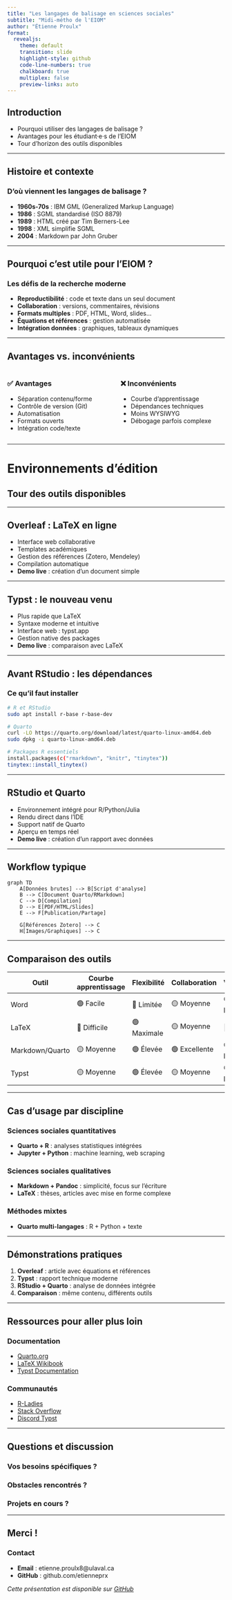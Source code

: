 ```yaml
---
title: "Les langages de balisage en sciences sociales"
subtitle: "Midi-métho de l'EIOM"
author: "Étienne Proulx"
format:
  revealjs:
    theme: default
    transition: slide
    highlight-style: github
    code-line-numbers: true
    chalkboard: true
    multiplex: false
    preview-links: auto
---
```


## Introduction {.center}

::: {.incremental}
- Pourquoi utiliser des langages de balisage ?
- Avantages pour les étudiant·e·s de l'EIOM
- Tour d'horizon des outils disponibles
:::

---

## Histoire et contexte

### D'où viennent les langages de balisage ?

::: {.incremental}
- **1960s-70s** : IBM GML (Generalized Markup Language)
- **1986** : SGML standardisé (ISO 8879)
- **1989** : HTML créé par Tim Berners-Lee
- **1998** : XML simplifie SGML
- **2004** : Markdown par John Gruber
:::

---

## Pourquoi c'est utile pour l'EIOM ?

### Les défis de la recherche moderne

::: {.incremental}
- **Reproductibilité** : code et texte dans un seul document
- **Collaboration** : versions, commentaires, révisions
- **Formats multiples** : PDF, HTML, Word, slides...
- **Équations et références** : gestion automatisée
- **Intégration données** : graphiques, tableaux dynamiques
:::

---

## Avantages vs. inconvénients

::: {.columns}

::: {.column width="50%"}
### ✅ Avantages
- Séparation contenu/forme
- Contrôle de version (Git)
- Automatisation
- Formats ouverts
- Intégration code/texte
:::

::: {.column width="50%"}
### ❌ Inconvénients  
- Courbe d'apprentissage
- Dépendances techniques
- Moins WYSIWYG
- Débogage parfois complexe
:::

:::

---

# Environnements d'édition {.center}

## Tour des outils disponibles

---

## Overleaf : LaTeX en ligne

::: {.incremental}
- Interface web collaborative
- Templates académiques
- Gestion des références (Zotero, Mendeley)
- Compilation automatique
- **Demo live** : création d'un document simple
:::

---

## Typst : le nouveau venu

::: {.incremental}
- Plus rapide que LaTeX
- Syntaxe moderne et intuitive
- Interface web : typst.app
- Gestion native des packages
- **Demo live** : comparaison avec LaTeX
:::

---

## Avant RStudio : les dépendances

### Ce qu'il faut installer

```bash
# R et RStudio
sudo apt install r-base r-base-dev

# Quarto
curl -LO https://quarto.org/download/latest/quarto-linux-amd64.deb
sudo dpkg -i quarto-linux-amd64.deb

# Packages R essentiels
install.packages(c("rmarkdown", "knitr", "tinytex"))
tinytex::install_tinytex()
```

---

## RStudio et Quarto

::: {.incremental}
- Environnement intégré pour R/Python/Julia
- Rendu direct dans l'IDE
- Support natif de Quarto
- Aperçu en temps réel
- **Demo live** : création d'un rapport avec données
:::

---

## Workflow typique

```mermaid
graph TD
    A[Données brutes] --> B[Script d'analyse]
    B --> C[Document Quarto/RMarkdown]
    C --> D[Compilation]
    D --> E[PDF/HTML/Slides]
    E --> F[Publication/Partage]
    
    G[Références Zotero] --> C
    H[Images/Graphiques] --> C
```

---

## Comparaison des outils

| Outil | Courbe apprentissage | Flexibilité | Collaboration | Vitesse |
|-------|---------------------|-------------|---------------|---------|
| Word | 🟢 Facile | 🔴 Limitée | 🟡 Moyenne | 🟢 Rapide |
| LaTeX | 🔴 Difficile | 🟢 Maximale | 🟡 Moyenne | 🔴 Lente |
| Markdown/Quarto | 🟡 Moyenne | 🟢 Élevée | 🟢 Excellente | 🟢 Rapide |
| Typst | 🟡 Moyenne | 🟢 Élevée | 🟡 Moyenne | 🟢 Rapide |

---

## Cas d'usage par discipline

### Sciences sociales quantitatives
- **Quarto + R** : analyses statistiques intégrées
- **Jupyter + Python** : machine learning, web scraping

### Sciences sociales qualitatives  
- **Markdown + Pandoc** : simplicité, focus sur l'écriture
- **LaTeX** : thèses, articles avec mise en forme complexe

### Méthodes mixtes
- **Quarto multi-langages** : R + Python + texte

---

## Démonstrations pratiques

::: {.incremental}
1. **Overleaf** : article avec équations et références
2. **Typst** : rapport technique moderne
3. **RStudio + Quarto** : analyse de données intégrée
4. **Comparaison** : même contenu, différents outils
:::

---

## Ressources pour aller plus loin

### Documentation
- [Quarto.org](https://quarto.org)
- [LaTeX Wikibook](https://en.wikibooks.org/wiki/LaTeX)
- [Typst Documentation](https://typst.app/docs)

### Communautés
- [R-Ladies](https://rladies.org)
- [Stack Overflow](https://stackoverflow.com)
- [Discord Typst](https://discord.gg/2uDybryKPe)

---

## Questions et discussion {.center}

### Vos besoins spécifiques ?
### Obstacles rencontrés ?
### Projets en cours ?

---

## Merci ! {.center}

### Contact
- **Email** : etienne.proulx8@ulaval.ca
- **GitHub** : github.com/etienneprx

*Cette présentation est disponible sur [GitHub](https://github.com/clessn/eiom_markup_language)*